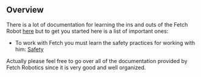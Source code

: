 ## Overview

There is a lot of documentation for learning the ins and outs of the Fetch Robot [here](https://docs.fetchrobotics.com/introduction.html) but to get you started here is a list of important ones:

- To work with Fetch you must learn the safety practices for working with him: [Safety](https://docs.fetchrobotics.com/safety.html)

Actually please feel free to go over all of the documentation provided by Fetch Robotics since it is very good and well organized.